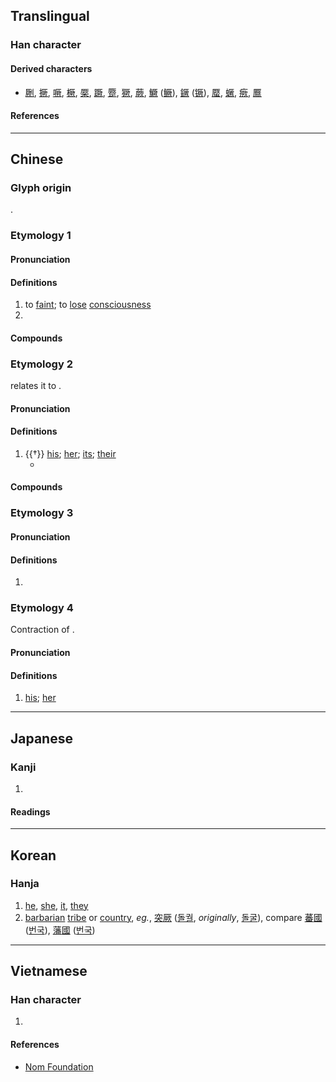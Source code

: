 {{character info}}
==Translingual==

===Han character===
{{Han char|rn=27|rad=厂|as=10|sn=12|four=71282|canj=MTUO|ids=⿸厂欮}}

====Derived characters====
* [[劂]], [[撅]], [[噘]], [[橛]], [[橜]], [[蹶]], [[蹷]], [[獗]], [[蕨]], [[鱖]] ([[鳜]]), [[鐝]] ([[镢]]), [[蟨]], [[蟩]], [[瘚]], [[鷢]]

====References====
{{Han ref|kx=0162.220|dkj=02992|dj=0370.080|hdz=10076.130|uh=53A5}}

----

==Chinese==
{{zh-forms|alt=夬-2nd round simp.}}

===Glyph origin===
{{Han etym}}
{{Han compound|厂|欮|ls=psc|c1=s|c2=p}}.

===Etymology 1===

====Pronunciation====
{{zh-pron
|m=jué
|c=kyut3
|h=pfs=n:khie̍t
|mc=2
|oc=n,1
|cat=v,pn
}}

====Definitions====
{{zh-hanzi}}

# to [[faint]]; to [[lose]] [[consciousness]]
# {{surname|zh}}

====Compounds====
{{zh-der|凋厥|刁厥|刁天厥地|厥弛|寒厥|昏厥|暈厥|痰厥|驚厥}}

===Etymology 2===
{{zh-ref|Bodman (1980)}} relates it to {{cog|bo|ཁྱོད||you}}.

====Pronunciation====
{{zh-pron
|m=jué
|c=kyut3
|mc=2
|oc=1
|cat=pron
}}

====Definitions====
{{zh-hanzi}}

# {{†}} [[his]]; [[her]]; [[its]]; [[their]]
#* {{zh-x|誕 彌 厥 月，先生 如 達。|When she had fulfilled '''her''' months,<br>Her first-born son [came forth] like a lamb.|ref=Shijing}}

====Compounds====
{{zh-der|允執厥中|克盡厥職|厥初|厥功甚偉|厥功至偉|厥後|厥疾勿瘳|厥角|大放厥詞|大放厥辭|大肆厥辭|繩厥祖武|詒厥|詒厥之謀|詒厥孫謀|貽厥|貽厥孫謀}}

===Etymology 3===

====Pronunciation====
{{zh-pron
|m=jué
|c=kyut3
|mc=1
|oc=n,2
|cat=
}}

====Definitions====
{{zh-hanzi}}

# {{zh-only|突厥}}

===Etymology 4===
Contraction of {{m|zh|[[佢]][[阿]]|tr=kì â}}.

====Pronunciation====
{{zh-pron
|h=pfs=kiâ/s:yâ
|cat=pron
}}

====Definitions====
{{zh-hanzi}}

# {{lb|zh|Hakka}} [[his]]; [[her]]
#: {{zh-x|厥 爸|'''his/her''' father|H}}

----

==Japanese==

===Kanji===
{{ja-kanji|grade=|rs=厂10}}

# {{rfdef|ja|sort=厂10}}

====Readings====
{{ja-readings
|on=けつ, くつ
|kun=その, それ
}}

----

==Korean==

===Hanja===
{{ko-hanja|hangeul=[[궐]], [[굴]]|rv=gwol, gul|mr=kwŏl, kul}}

# [[he]], [[she]], [[it]], [[they]]
# [[barbarian]] [[tribe]] or [[country]], ''eg.'', [[突]][[厥#Korean|厥]] ([[돌궐]], ''originally'', [[돌굴]]), compare [[蕃]][[國]] ([[번국]]), [[藩]][[國]] ([[번국]])

----

==Vietnamese==

===Han character===
{{vi-readings|reading=[[cột]], [[quyết]]|rs=厂10}}

# {{rfdef|vi|sort=厂10}}

====References====
* [http://nomfoundation.org/common/nom_details.php?codepoint=53a5 Nom Foundation]